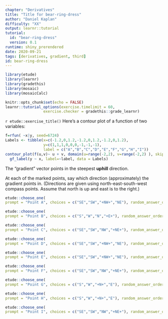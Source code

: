 ```yaml
---
chapter: "Derivatives"
title: "Title for bear-ring-dress"
author: "Daniel Kaplan"
difficulty: "XX"
output: learnr::tutorial
tutorial:
  id: "bear-ring-dress"
  version: 0.1
runtime: shiny_prerendered
date: 2020-09-21 
tags: [derivatives, gradient, third]
id: bear-ring-dress
---
```


```r
library(etude)
library(learnr)
library(gradethis)
library(mosaic)
library(mosaicCalc)

knitr::opts_chunk$set(echo = FALSE)
learnr::tutorial_options(exercise.timelimit = 60, 
                 exercise.checker = gradethis::grade_learnr)
```


`r etude::exercise_title()` Here's a contour plot of a function of two variables:

```r
f=rfun( ~x|y, seed=6724)
Labels <- tibble(x=c(-1.2,0,1.2,-1.2,0,1.2,-1.2,0,1.2),
                 y=c(1,1,1,0,0,0,-1,-1,-1),
                 label = c("A","B","C","D","E","F","G","H","I"))
contour_plot(f(u,v)~ u + v, domain(u=range(-2,2), v=range(-2,2) ), skip = 0) %>%
  gf_label(y ~ x, label=~label, data = Labels)
```
 


The "gradient" vector points in the steepest **uphill** direction.

At each of the marked points, say which direction (approximately) the gradient points in.  (Directions are given using north-east-south-west compass points.  Assume that north is up and east is to the right.)


```r
etude::choose_one(
prompt = "Point A", choices = c("SE","SW","+NW+","NE"), random_answer_order=FALSE, inline=FALSE) 
```

```r
etude::choose_one(
prompt = "Point B", choices = c("S","W","N","+E+"), random_answer_order=FALSE, inline=FALSE)
```

```r
etude::choose_one(
prompt = "Point C", choices = c("SE","SW","NW","+NE+"), random_answer_order=FALSE, inline=FALSE)
```

```r
etude::choose_one(
prompt = "Point D", choices = c("SE","SW","+NW+","NE"), random_answer_order=FALSE, inline=FALSE)
```

```r
etude::choose_one(
prompt = "Point E", choices = c("SE","SW","+NW+","NE"), random_answer_order=FALSE, inline=FALSE)
```

```r
etude::choose_one(
prompt = "Point F", choices = c("SE","SW","NW","+NE+"), random_answer_order=FALSE, inline=FALSE)
```

```r
etude::choose_one(
prompt = "Point G", choices = c("S","W","+N+","E"), random_answer_order=FALSE, inline=FALSE)
```

```r
etude::choose_one(
prompt = "Point H", choices = c("S","W","+N+","E"), random_answer_order=FALSE, inline=FALSE)
```

```r
etude::choose_one(
prompt = "Point I", choices = c("SE","SW","NW","+NE+"), random_answer_order=FALSE, inline=FALSE)
```

